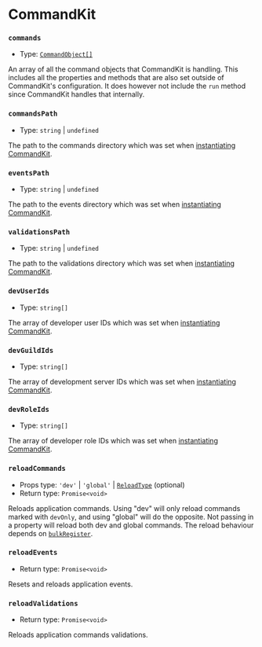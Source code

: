 # CommandKit

### `commands`

- Type: [`CommandObject[]`](/typedef/CommandObject)

An array of all the command objects that CommandKit is handling. This includes all the properties and methods that are also set outside of CommandKit's configuration. It does however not include the `run` method since CommandKit handles that internally.

### `commandsPath`

- Type: `string` | `undefined`

The path to the commands directory which was set when [instantiating CommandKit](/docs/commandkit-setup).

### `eventsPath`

- Type: `string` | `undefined`

The path to the events directory which was set when [instantiating CommandKit](/docs/commandkit-setup).

### `validationsPath`

- Type: `string` | `undefined`

The path to the validations directory which was set when [instantiating CommandKit](/docs/commandkit-setup).

### `devUserIds`

- Type: `string[]`

The array of developer user IDs which was set when [instantiating CommandKit](/docs/commandkit-setup).

### `devGuildIds`

- Type: `string[]`

The array of development server IDs which was set when [instantiating CommandKit](/docs/commandkit-setup).

### `devRoleIds`

- Type: `string[]`

The array of developer role IDs which was set when [instantiating CommandKit](/docs/commandkit-setup).

### `reloadCommands`

- Props type: `'dev'` | `'global'` | [`ReloadType`](/enums/ReloadType) (optional)
- Return type: `Promise<void>`

Reloads application commands. Using "dev" will only reload commands marked with `devOnly`, and using "global" will do the opposite. Not passing in a property will reload both dev and global commands. The reload behaviour depends on [`bulkRegister`](/docs/commandkit-setup#bulkregister-optional).

### `reloadEvents`

- Return type: `Promise<void>`

Resets and reloads application events.

### `reloadValidations`

- Return type: `Promise<void>`

Reloads application commands validations.
